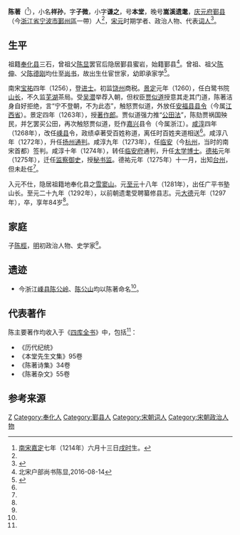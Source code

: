 '''陈著'''（{{bd|1214年||1297年}}<ref>[[南宋|南宋]][[嘉定|嘉定]]七年（1214年）六月十三日[[戌时|戌时]]生。</ref>），小名'''祥孙'''，字'''子微'''，小字'''谦之'''，号'''本堂'''，晚号'''嵩溪遗耄'''，[[庆元府|庆元府]][[鄞县|鄞县]]（今[[浙江省|浙江省]][[宁波市|宁波市]][[鄞州區|鄞州區]]一帶）人<ref name="chen poemtry"/>，[[宋朝|宋]][[元朝|元]]时期学者、政治人物、代表[[词人|词人]]<ref name="chen poemtry">{{cite web |url=http://so.gushiwen.org/author_80.aspx?WebShieldDRSessionVerify=DtO9WJ8P6mHQStb2i0L9 |title=陈著简介 |publisher=古诗词网 |accessdate=2016-09-01 |archive-date=2019-08-14 |archive-url=https://web.archive.org/web/20190814072816/https://so.gushiwen.org/authorv_14fd383123cc.aspx |dead-url=no }}</ref>。

== 生平 ==
祖籍[[奉化县|奉化县]]三石，曾祖父[[陈显|陈显]]罢官后隐居鄞县蜜岩，始籍鄞县<ref name="chen xian">北宋户部尚书陈显,2016-08-14</ref>{{Better source|reason=此處原本引用360doc為來源，為不可靠來源，可從歷史紀錄找到原來源|date=2019年5月}}。曾祖、祖父[[陈伸_(宋朝尚书)|陈伸]]、父[[陈德刚|陈德刚]]均仕至[[尚书|尚书]]，故出生仕宦世家，幼即承家学<ref name="chen shengxian">{{cite web |url=http://sznews.zjol.com.cn/sznews/system/2007/10/16/010203803.shtml |title=嵊州古代清官故事 |publisher=越乡文化 |date=2007年10月16日 |accessdate=2016年9月1日 |archive-date=2018年11月6日 |archive-url=https://web.archive.org/web/20181106132154/http://sznews.zjol.com.cn/sznews/system/2007/10/16/010203803.shtml |dead-url=no }}</ref>。

南宋[[宝祐|宝祐]]四年（1256），登[[进士|进士]]。初监[[饶州|饶州]]商税。[[景定|景定]]元年（1260），任白鹭书院[[山长|山长]]，不久监[[芜湖|芜湖]]茶局。受[[吴潜|吴潜]]举荐入朝，但权臣[[贾似道|贾似道]]授意其走其门道，陈著洁身自好拒绝，言“宁不登朝，不为此态”，触怒贾似道，外放任[[安福县|安福县]][[县令|县令]]（今属[[江西省|江西省]]）。景定四年（1263年），授[[著作郎|著作郎]]。贾似道强力推“[[公田法|公田法]]”，陈劾贾祸国殃民，并乞罢买公田，再次触怒贾似道，贬作[[嘉兴|嘉兴]]县令（今属浙江）。[[咸淳|咸淳]]四年（1268年），改任[[嵊县|嵊县]]令，政绩卓著受百姓称道，离任时百姓夹道相送<ref name="chen shengxian"/>。咸淳八年（1272年），升任[[扬州|扬州]][[通判|通判]]。咸淳九年（1273年），任[[临安|临安]]（今[[杭州|杭州]]，当时的南宋首都）签判。咸淳十年（1274年），转任[[临安府|临安府]]通判，升任[[太学|太学]][[博士|博士]]。[[德祐|德祐]]元年（1275年），迁任[[监察御史|监察御史]]，授[[秘书监|秘书监]]。德祐元年（1275年）十一月，出知[[台州|台州]]，但未赴任<ref name="chen shengxian"/>。

入元不仕，隐居祖籍地奉化县之[[雪窦山|雪窦山]]。元[[至元_(忽必烈)|至元]]十八年（1281年），出任广平书塾山长。至元二十九年（1292年），以前朝遗耄受聘纂修县志。元[[大德_(元朝)|大德]]元年（1297年），卒，享年84岁<ref name="chen shengxian"/>。

== 家庭 ==
子[[陈桱|陈桱]]，[[明朝|明]]初政治人物、史学家<ref name="chen xian"/>。

== 遗迹 ==
* 今浙江[[嵊县|嵊县]][[陈公岭|陈公岭]]、[[陈公山|陈公山]]均以陈著命名<ref name="chen shengxian"/>。

==代表著作==
陈主要著作均收入于《[[四库全书|四库全书]]》中，包括<ref name="chen shengxian"/>：
* 《历代纪统》
* 《本堂先生文集》95卷
* 《陈著诗集》34卷
* 《陈著杂文》55卷

== 参考来源 ==
{{reflist|2}}

{{Authority control}}
{{DEFAULTSORT:Chen}}
[[Category:三石陈氏|Z]]
[[Category:奉化人|Category:奉化人]]
[[Category:鄞县人|Category:鄞县人]]
[[Category:宋朝词人|Category:宋朝词人]]
[[Category:宋朝政治人物|Category:宋朝政治人物]]
